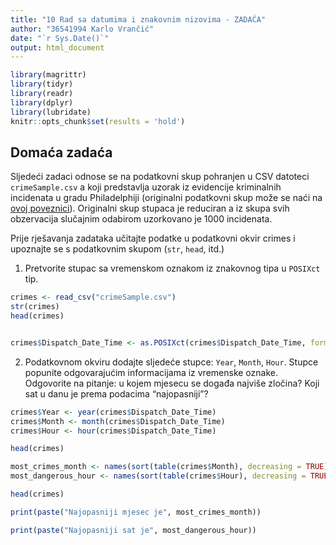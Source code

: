 ```yaml
---
title: "10 Rad sa datumima i znakovnim nizovima - ZADAĆA"
author: "36541994 Karlo Vrančić"
date: "`r Sys.Date()`"
output: html_document
---
```



```r
library(magrittr)
library(tidyr)
library(readr)
library(dplyr)
library(lubridate)
knitr::opts_chunk$set(results = 'hold')
```

## Domaća zadaća {-}

Sljedeći zadaci odnose se na podatkovni skup pohranjen u CSV datoteci `crimeSample.csv` a koji predstavlja uzorak iz evidencije kriminalnih incidenata u gradu Philadelphiji (originalni podatkovni skup može se naći na <a href = "https://www.opendataphilly.org/dataset/crime-incidents">ovoj poveznici</a>). Originalni skup stupaca je reduciran a iz skupa svih obzervacija slučajnim odabirom uzorkovano je 1000 incidenata.

Prije rješavanja zadataka učitajte podatke u podatkovni okvir crimes i upoznajte se s podatkovnim skupom (`str`, `head`, itd.)

1. Pretvorite stupac sa vremenskom oznakom iz znakovnog tipa u `POSIXct` tip.

```r

crimes <- read_csv("crimeSample.csv")
str(crimes)
head(crimes)


crimes$Dispatch_Date_Time <- as.POSIXct(crimes$Dispatch_Date_Time, format = "%Y-%m-%d %H:%M:%S")


```

2. Podatkovnom okviru dodajte sljedeće stupce: `Year`, `Month`, `Hour`. Stupce popunite odgovarajućim informacijama iz vremenske oznake. Odgovorite na pitanje: u kojem mjesecu se događa najviše zločina? Koji sat u danu je prema podacima "najopasniji"?

```r

crimes$Year <- year(crimes$Dispatch_Date_Time)
crimes$Month <- month(crimes$Dispatch_Date_Time)
crimes$Hour <- hour(crimes$Dispatch_Date_Time)

head(crimes)

most_crimes_month <- names(sort(table(crimes$Month), decreasing = TRUE))[1]
most_dangerous_hour <- names(sort(table(crimes$Hour), decreasing = TRUE))[1]

head(crimes)

print(paste("Najopasniji mjesec je", most_crimes_month))

print(paste("Najopasniji sat je", most_dangerous_hour))

```
